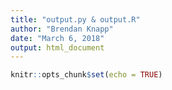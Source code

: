 ```yaml
---
title: "output.py & output.R"
author: "Brendan Knapp"
date: "March 6, 2018"
output: html_document
---
```


```r
knitr::opts_chunk$set(echo = TRUE)
```

